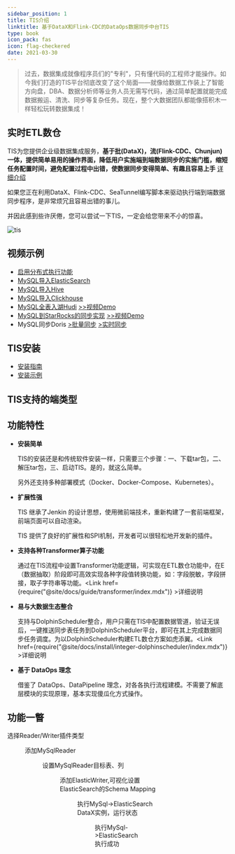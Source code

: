 ```yaml
---
sidebar_position: 1
title: TIS介绍
linktitle: 基于DataX和Flink-CDC的DataOps数据同步中台TIS
type: book
icon_pack: fas
icon: flag-checkered
date: 2021-03-30
---
```




>过去，数据集成就像程序员们的"专利"，只有懂代码的工程师才能操作。如今我们打造的TIS平台彻底改变了这个局面——就像给数据工作装上了智能方向盘，DBA、数据分析师等业务人员无需写代码，通过简单配置就能完成数据搬运、清洗、同步等复杂任务。现在，整个大数据团队都能像搭积木一样轻松玩转数据集成！

## 实时ETL数仓

TIS为您提供企业级数据集成服务，**基于批(DataX)，流(Flink-CDC、Chunjun)一体，提供简单易用的操作界面，降低用户实施端到端数据同步的实施门槛，缩短任务配置时间，避免配置过程中出错，使数据同步变得简单、有趣且容易上手** [详细介绍](https://tis.pub/docs/)

如果您正在利用DataX、Flink-CDC、SeaTunnel编写脚本来驱动执行端到端数据同步程序，是非常烦冗且容易出错的事儿。

并因此感到些许厌倦，您可以尝试一下TIS，一定会给您带来不小的惊喜。

![tis](/img/execute_model_batch_incr.jpg)

## 视频示例


* [启用分布式执行功能](https://www.bilibili.com/video/BV1Cq4y1D7z4?share_source=copy_web)
* [MySQL导入ElasticSearch](https://www.bilibili.com/video/BV1G64y1B7wm?share_source=copy_web)
* [MySQL导入Hive](https://www.bilibili.com/video/BV1Vb4y1z7DN?share_source=copy_web)
* [MySQL导入Clickhouse](https://www.bilibili.com/video/BV1x64y1B7V8/)
* [MySQL全表入湖Hudi](./example/mysql-hudi.mdx) [>>视频Demo](https://www.bilibili.com/video/BV1FF411L7Wh/?zw&vd_source=fb348e27d4839f46057045d150b06dce)
* [MySQL到StarRocks的同步实现](./example/mysql-sync-starrocks.mdx) [>>视频Demo](https://www.bilibili.com/video/BV1Ah411x7J8/?zw&vd_source=fb348e27d4839f46057045d150b06dce)
* MySQL同步Doris [>批量同步](https://www.bilibili.com/video/BV1eh4y1o7yQ) [>实时同步](https://www.bilibili.com/video/BV1nX4y1h7SW)
## TIS安装

* [安装指南](./install/tis/uber)
* [安装示例](https://www.bilibili.com/video/BV18q4y1p73B/)

## <i class="fa fa-eercast" aria-hidden="true"></i>TIS支持的端类型

<SourceSinkTable />


## 功能特性

* **安装简单**

  TIS的安装还是和传统软件安装一样，只需要三个步骤：一、下载tar包，二、解压tar包，三、启动TIS。是的，就这么简单。
  
  另外还支持多种部署模式（Docker、Docker-Compose、Kubernetes）。

* **扩展性强**

  TIS 继承了Jenkin 的设计思想，使用微前端技术，重新构建了一套前端框架，前端页面可以自动渲染。

  TIS 提供了良好的扩展性和SPI机制，开发者可以很轻松地开发新的插件。

* **支持各种Transformer算子功能**

  通过在TIS流程中设置Transformer功能逻辑，可实现在ETL数仓功能中，在E（数据抽取）阶段即可高效实现各种字段值转换功能，如：字段脱敏，字段拼接，取子字符串等功能。<Link href={require("@site/docs/guide/transformer/index.mdx")} >详细说明</Link>

* **易与大数据生态整合**

  支持与DolphinScheduler整合，用户只需在TIS中配置数据管道，验证无误后，一键推送同步表任务到DolphinScheduler平台，即可在其上完成数据同步任务调度。为以DolphinScheduler构建ETL数仓方案如虎添翼。<Link href={require("@site/docs/install/integer-dolphinscheduler/index.mdx")} >详细说明</Link>

* **基于 DataOps 理念**

  借鉴了 DataOps、DataPipeline 理念，对各各执行流程建模。不需要了解底层模块的实现原理，基本实现傻瓜化方式操作。

## 功能一瞥

选择Reader/Writer插件类型

<Figure img={require('./enhance-extra/datax-add-step2.png')} />



添加MySqlReader

<Figure img={require('./enhance-extra/add-mysql-reader.png')} />

设置MySqlReader目标表、列

<Figure img={require('./enhance-extra/select-tab-cols.png')} />

添加ElasticWriter,可视化设置ElasticSearch的Schema Mapping

<Figure img={require('./enhance-extra/add-elastic-writer.png')} />

执行MySql->ElasticSearch DataX实例，运行状态

<Figure img={require('./enhance-extra/datax-exec-status.png')} />

执行MySql->ElasticSearch 执行成功

<Figure img={require('./enhance-extra/datax-exec-success.png')} />




<Contact/>
